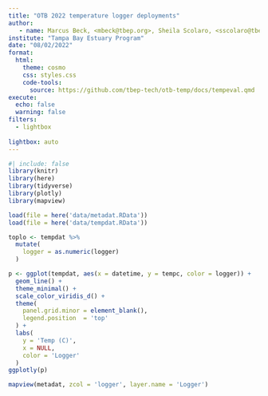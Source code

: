 ```yaml
---
title: "OTB 2022 temperature logger deployments"
author: 
   - name: Marcus Beck, <mbeck@tbep.org>, Sheila Scolaro, <sscolaro@tbep.org>
institute: "Tampa Bay Estuary Program"
date: "08/02/2022"
format:
  html:
    theme: cosmo
    css: styles.css
    code-tools: 
      source: https://github.com/tbep-tech/otb-temp/docs/tempeval.qmd
execute:
  echo: false
  warning: false
filters:
  - lightbox
  
lightbox: auto
---
```


```r
#| include: false
library(knitr)
library(here)
library(tidyverse)
library(plotly)
library(mapview)

load(file = here('data/metadat.RData'))
load(file = here('data/tempdat.RData'))
```

```r
toplo <- tempdat %>% 
  mutate(
    logger = as.numeric(logger)
  )

p <- ggplot(tempdat, aes(x = datetime, y = tempc, color = logger)) + 
  geom_line() + 
  theme_minimal() + 
  scale_color_viridis_d() +
  theme(
    panel.grid.minor = element_blank(), 
    legend.position  = 'top'
  ) +
  labs(
    y = 'Temp (C)',
    x = NULL, 
    color = 'Logger'
  )
ggplotly(p)
```

```r
mapview(metadat, zcol = 'logger', layer.name = 'Logger')
```


